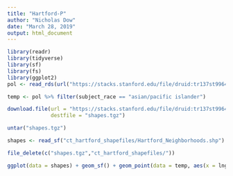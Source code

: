 ```yaml
---
title: "Hartford-P"
author: "Nicholas Dow"
date: "March 28, 2019"
output: html_document
---
```


```r
library(readr)
library(tidyverse)
library(sf)
library(fs)
library(ggplot2)
pol <- read_rds(url("https://stacks.stanford.edu/file/druid:tr137st9964/tr137st9964_ct_hartford_2019_02_25.rds"))
```

```r
temp <- pol %>% filter(subject_race == "asian/pacific islander")

download.file(url = "https://stacks.stanford.edu/file/druid:tr137st9964/tr137st9964_ct_hartford_shapefiles_2019_02_25.tgz",
              destfile = "shapes.tgz")

untar("shapes.tgz")

shapes <- read_sf("ct_hartford_shapefiles/Hartford_Neighborhoods.shp")

file_delete(c("shapes.tgz","ct_hartford_shapefiles/"))

ggplot(data = shapes) + geom_sf() + geom_point(data = temp, aes(x = lng, y = lat))
```


